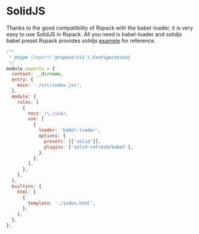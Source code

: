 # SolidJS

Thanks to the good compatibility of Rspack with the babel-loader, it is very easy to use SolidJS in Rspack. All you need is babel-loader and solidjs babel preset.Rspack provides solidjs [example](https://github.com/modern-js-dev/Rspack/tree/main/examples/solid) for reference.

```js title="rspack.config.js"
/**
 * @type {import('@rspack/cli').Configuration}
 */
module.exports = {
  context: __dirname,
  entry: {
    main: './src/index.jsx',
  },
  module: {
    rules: [
      {
        test: /\.jsx$/,
        use: [
          {
            loader: 'babel-loader',
            options: {
              presets: [['solid']],
              plugins: ['solid-refresh/babel'],
            },
          },
        ],
      },
    ],
  },
  builtins: {
    html: [
      {
        template: './index.html',
      },
    ],
  },
};
```
